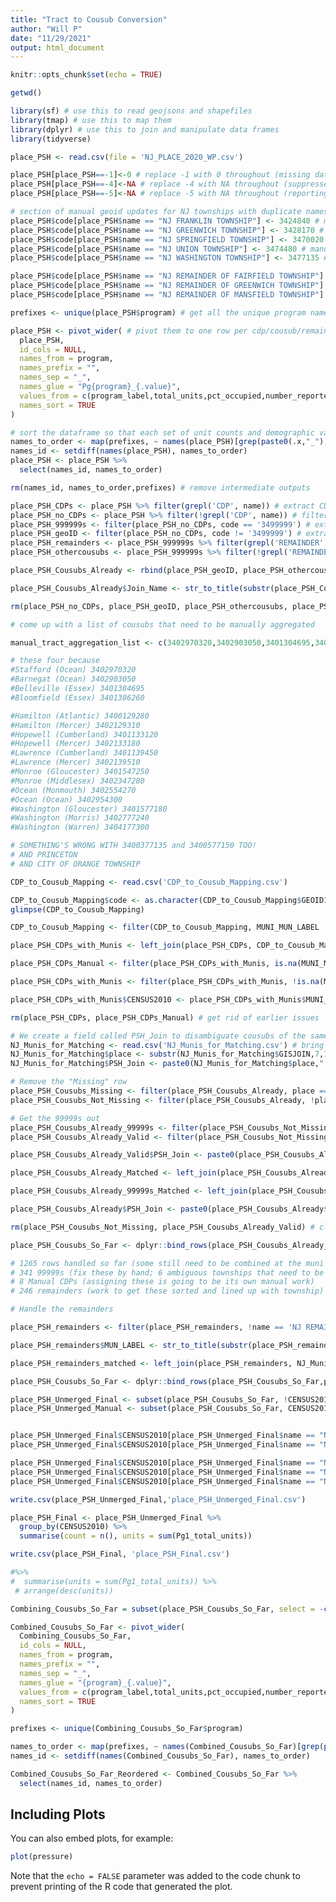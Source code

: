 ```yaml
---
title: "Tract to Cousub Conversion"
author: "Will P"
date: "11/29/2021"
output: html_document
---
```


```r
knitr::opts_chunk$set(echo = TRUE)
```

```r

getwd()

library(sf) # use this to read geojsons and shapefiles
library(tmap) # use this to map them
library(dplyr) # use this to join and manipulate data frames
library(tidyverse)

place_PSH <- read.csv(file = 'NJ_PLACE_2020_WP.csv')

place_PSH[place_PSH==-1]<-0 # replace -1 with 0 throughout (missing data)
place_PSH[place_PSH==-4]<-NA # replace -4 with NA throughout (suppressed demographic data)
place_PSH[place_PSH==-5]<-NA # replace -5 with NA throughout (reporting under 50% demographic data)

# section of manual geoid updates for NJ townships with duplicate names in different counties
place_PSH$code[place_PSH$name == "NJ FRANKLIN TOWNSHIP"] <- 3424840 # manually set Franklin Township (Gloucester County)
place_PSH$code[place_PSH$name == "NJ GREENWICH TOWNSHIP"] <- 3428170 # manually set Greenwich Township (Cumberland County)
place_PSH$code[place_PSH$name == "NJ SPRINGFIELD TOWNSHIP"] <- 3470020 # manually set Springfield Township (Union County)
place_PSH$code[place_PSH$name == "NJ UNION TOWNSHIP"] <- 3474480 # manually set Union Township (Union County) 
place_PSH$code[place_PSH$name == "NJ WASHINGTON TOWNSHIP"] <- 3477135 # manually set Washington Township (Bergen County) 

place_PSH$code[place_PSH$name == "NJ REMAINDER OF FAIRFIELD TOWNSHIP"] <- 3422350 # manually set Remainder of Fairfield Township (Cumberland County)
place_PSH$code[place_PSH$name == "NJ REMAINDER OF GREENWICH TOWNSHIP"] <- 3428185 # manually set Remainder of Greenwich Township (Gloucester County)
place_PSH$code[place_PSH$name == "NJ REMAINDER OF MANSFIELD TOWNSHIP"] <- 3443320 # manually set Remainder of Mansfield Township (Warren County)

prefixes <- unique(place_PSH$program) # get all the unique program names used in the dataset

place_PSH <- pivot_wider( # pivot them to one row per cdp/cousub/remainder
  place_PSH,
  id_cols = NULL,
  names_from = program,
  names_prefix = "",
  names_sep = "_",
  names_glue = "Pg{program}_{.value}",
  values_from = c(program_label,total_units,pct_occupied,number_reported,pct_reported,months_since_report,months_since_report,pct_movein,people_per_unit,people_total,rent_per_month,spending_per_month,hh_income,person_income,pct_lt5k,pct_5k_lt10k,pct_10k_lt15k,pct_15k_lt20k,pct_ge20k,pct_wage_major,pct_welfare_major,pct_other_major,pct_median,pct_lt50_median,pct_lt30_median,pct_2adults,pct_1adult,pct_female_head,pct_female_head_child,pct_disabled_lt62,pct_disabled_ge62,pct_disabled_all,pct_lt24_head,pct_age25_50,pct_age51_61,pct_age62plus,pct_age85plus,pct_minority,pct_black_nonhsp,pct_native_american_nonhsp,pct_asian_pacific_nonhsp,pct_white_nothsp,pct_black_hsp,pct_wht_hsp,pct_oth_hsp,pct_hispanic,pct_multi,months_waiting,months_from_movein,pct_utility_allow,ave_util_allow,pct_bed1,pct_bed2,pct_bed3,pct_overhoused,tpoverty,tminority,tpct_ownsfd),
  names_sort = TRUE
)

# sort the dataframe so that each set of unit counts and demographic variables are together by program
names_to_order <- map(prefixes, ~ names(place_PSH)[grep(paste0(.x,"_"), names(place_PSH))]) %>% unlist
names_id <- setdiff(names(place_PSH), names_to_order)
place_PSH <- place_PSH %>%
  select(names_id, names_to_order)

rm(names_id, names_to_order,prefixes) # remove intermediate outputs

```

```r

place_PSH_CDPs <- place_PSH %>% filter(grepl('CDP', name)) # extract CDPs
place_PSH_no_CDPs <- place_PSH %>% filter(!grepl('CDP', name)) # filter them out of the main dataset
place_PSH_999999s <- filter(place_PSH_no_CDPs, code == '3499999') # extract cousubs without geoids, including remainders
place_PSH_geoID <- filter(place_PSH_no_CDPs, code != '3499999') # extract cousubs with geoids
place_PSH_remainders <- place_PSH_999999s %>% filter(grepl('REMAINDER', name)) # extract remainders of cousubs
place_PSH_othercousubs <- place_PSH_999999s %>% filter(!grepl('REMAINDER', name)) # extract other cousubs without geoids

place_PSH_Cousubs_Already <- rbind(place_PSH_geoID, place_PSH_othercousubs) # get things that are already aggregated to cousub

place_PSH_Cousubs_Already$Join_Name <- str_to_title(substr(place_PSH_Cousubs_Already$name,4,nchar(place_PSH_Cousubs_Already$name)))

rm(place_PSH_no_CDPs, place_PSH_geoID, place_PSH_othercousubs, place_PSH_999999s) # remove intermediate steps

# come up with a list of cousubs that need to be manually aggregated

manual_tract_aggregation_list <- c(3402970320,3402903050,3401304695,3401306260,3400129280,3402129310,3401133120,3402133180,3401139450,3402139510,3401547250,3402347280,3402554270,3402954300,3401577180,3402777240,3404177300)

# these four because 
#Stafford (Ocean) 3402970320
#Barnegat (Ocean) 3402903050
#Belleville (Essex) 3401304695
#Bloomfield (Essex) 3401306260

#Hamilton (Atlantic) 3400129280
#Hamilton (Mercer) 3402129310
#Hopewell (Cumberland) 3401133120
#Hopewell (Mercer) 3402133180
#Lawrence (Cumberland) 3401139450
#Lawrence (Mercer) 3402139510
#Monroe (Gloucester) 3401547250
#Monroe (Middlesex) 3402347280
#Ocean (Monmouth) 3402554270
#Ocean (Ocean) 3402954300
#Washington (Gloucester) 3401577180
#Washington (Morris) 3402777240
#Washington (Warren) 3404177300

# SOMETHING'S WRONG WITH 3400377135 and 3400577150 TOO!
# AND PRINCETON
# AND CITY OF ORANGE TOWNSHIP
```

```r

CDP_to_Cousub_Mapping <- read.csv('CDP_to_Cousub_Mapping.csv')

CDP_to_Cousub_Mapping$code <- as.character(CDP_to_Cousub_Mapping$GEOID10)
glimpse(CDP_to_Cousub_Mapping)

CDP_to_Cousub_Mapping <- filter(CDP_to_Cousub_Mapping, MUNI_MUN_LABEL != 'Sparta Township') # remove one of the ambiguous CDPs since all housing units are in Byram Township

place_PSH_CDPs_with_Munis <- left_join(place_PSH_CDPs, CDP_to_Cousub_Mapping, by = "code") # put them together

place_PSH_CDPs_Manual <- filter(place_PSH_CDPs_with_Munis, is.na(MUNI_MUN_LABEL))

place_PSH_CDPs_with_Munis <- filter(place_PSH_CDPs_with_Munis, !is.na(MUNI_MUN_LABEL))

place_PSH_CDPs_with_Munis$CENSUS2010 <- place_PSH_CDPs_with_Munis$MUNI_CENSUS2010 # need a common join field later

rm(place_PSH_CDPs, place_PSH_CDPs_Manual) # get rid of earlier issues

# We create a field called PSH_Join to disambiguate cousubs of the same name since we have place codes and names
NJ_Munis_for_Matching <- read.csv('NJ_Munis_for_Matching.csv') # bring in our cousub list to match with
NJ_Munis_for_Matching$place <- substr(NJ_Munis_for_Matching$GISJOIN,7,11) # get place code from GISJOIN
NJ_Munis_for_Matching$PSH_Join <- paste0(NJ_Munis_for_Matching$place," ",NJ_Munis_for_Matching$MUN_LABEL) # paste it to label

# Remove the "Missing" row
place_PSH_Cousubs_Missing <- filter(place_PSH_Cousubs_Already, place == 'XXXXX')
place_PSH_Cousubs_Not_Missing <- filter(place_PSH_Cousubs_Already, !place == 'XXXXX')

# Get the 99999s out
place_PSH_Cousubs_Already_99999s <- filter(place_PSH_Cousubs_Not_Missing, place == '99999')
place_PSH_Cousubs_Already_Valid <- filter(place_PSH_Cousubs_Not_Missing, !place == '99999')

place_PSH_Cousubs_Already_Valid$PSH_Join <- paste0(place_PSH_Cousubs_Already_Valid$place," ",place_PSH_Cousubs_Already_Valid$Join_Name)

place_PSH_Cousubs_Already_Matched <- left_join(place_PSH_Cousubs_Already_Valid, NJ_Munis_for_Matching, by = "PSH_Join") # put them together

place_PSH_Cousubs_Already_99999s_Matched <- left_join(place_PSH_Cousubs_Already_99999s, NJ_Munis_for_Matching, by = c("Join_Name" = "MUN_LABEL")) # put them together

place_PSH_Cousubs_Already$PSH_Join <- paste0(place_PSH_Cousubs_Already$place," ",place_PSH_Cousubs_Already$Join_Name) # 843 rows handled now, plus 416 for CDPs that aren't manual and 6 that are missing

rm(place_PSH_Cousubs_Not_Missing, place_PSH_Cousubs_Already_Valid) # clean up

place_PSH_Cousubs_So_Far <- dplyr::bind_rows(place_PSH_Cousubs_Already_99999s_Matched,place_PSH_Cousubs_Already_Matched,place_PSH_CDPs_with_Munis,place_PSH_Cousubs_Missing)

# 1265 rows handled so far (some still need to be combined at the muni level)
# 341 99999s (fix these by hand; 6 ambiguous townships that need to be sorted out and added to the input file to disambiguate)
# 8 Manual CDPs (assigning these is going to be its own manual work)
# 246 remainders (work to get these sorted and lined up with township)

```


```r

# Handle the remainders

place_PSH_remainders <- filter(place_PSH_remainders, !name == 'NJ REMAINDER OF WASHINGTON TOWNSHIP')

place_PSH_remainders$MUN_LABEL <- str_to_title(substr(place_PSH_remainders$name,17,nchar(place_PSH_remainders$name)))

place_PSH_remainders_matched <- left_join(place_PSH_remainders, NJ_Munis_for_Matching, by = "MUN_LABEL") # put them together

place_PSH_Cousubs_So_Far <- dplyr::bind_rows(place_PSH_Cousubs_So_Far,place_PSH_remainders_matched)

place_PSH_Unmerged_Final <- subset(place_PSH_Cousubs_So_Far, !CENSUS2010 %in% manual_tract_aggregation_list)
place_PSH_Unmerged_Manual <- subset(place_PSH_Cousubs_So_Far, CENSUS2010 %in% manual_tract_aggregation_list)


place_PSH_Unmerged_Final$CENSUS2010[place_PSH_Unmerged_Final$name == "NJ CITY OF ORANGE TOWNSHIP"] <- 3401313045 # manually set Remainder of Mansfield Township (Warren County)
place_PSH_Unmerged_Final$CENSUS2010[place_PSH_Unmerged_Final$name == "NJ PRINCETON TOWNSHIP"] <- 3402160915 # manually set Remainder of Mansfield Township (Warren County)

place_PSH_Unmerged_Final$CENSUS2010[place_PSH_Unmerged_Final$name == "NJ REMAINDER OF FAIRFIELD TOWNSHIP"] <- 3401122350 # manually set Remainder of Fairfield Township (Cumberland County)
place_PSH_Unmerged_Final$CENSUS2010[place_PSH_Unmerged_Final$name == "NJ REMAINDER OF GREENWICH TOWNSHIP"] <- 3401528185 # manually set Remainder of Greenwich Township (Gloucester County)
place_PSH_Unmerged_Final$CENSUS2010[place_PSH_Unmerged_Final$name == "NJ REMAINDER OF MANSFIELD TOWNSHIP"] <- 3404143320 # manually set Remainder of Mansfield Township (Warren County)

write.csv(place_PSH_Unmerged_Final,'place_PSH_Unmerged_Final.csv')

place_PSH_Final <- place_PSH_Unmerged_Final %>%
  group_by(CENSUS2010) %>%
  summarise(count = n(), units = sum(Pg1_total_units))

write.csv(place_PSH_Final, 'place_PSH_Final.csv')

#%>%
#  summarise(units = sum(Pg1_total_units)) %>%
 # arrange(desc(units))

```

```r
Combining_Cousubs_So_Far = subset(place_PSH_Cousubs_So_Far, select = -c(gsl,states,sumlevel,sub_program,entities))

Combined_Cousubs_So_Far <- pivot_wider(
  Combining_Cousubs_So_Far,
  id_cols = NULL,
  names_from = program,
  names_prefix = "",
  names_sep = "_",
  names_glue = "{program}_{.value}",
  values_from = c(program_label,total_units,pct_occupied,number_reported,pct_reported,months_since_report,months_since_report,pct_movein,people_per_unit,people_total,rent_per_month,spending_per_month,hh_income,person_income,pct_lt5k,pct_5k_lt10k,pct_10k_lt15k,pct_15k_lt20k,pct_ge20k,pct_wage_major,pct_welfare_major,pct_other_major,pct_median,pct_lt50_median,pct_lt30_median,pct_2adults,pct_1adult,pct_female_head,pct_female_head_child,pct_disabled_lt62,pct_disabled_ge62,pct_disabled_all,pct_lt24_head,pct_age25_50,pct_age51_61,pct_age62plus,pct_age85plus,pct_minority,pct_black_nonhsp,pct_native_american_nonhsp,pct_asian_pacific_nonhsp,pct_white_nothsp,pct_black_hsp,pct_wht_hsp,pct_oth_hsp,pct_hispanic,pct_multi,months_waiting,months_from_movein,pct_utility_allow,ave_util_allow,pct_bed1,pct_bed2,pct_bed3,pct_overhoused,tpoverty,tminority,tpct_ownsfd),
  names_sort = TRUE
)

prefixes <- unique(Combining_Cousubs_So_Far$program)

names_to_order <- map(prefixes, ~ names(Combined_Cousubs_So_Far)[grep(paste0(.x,"_"), names(Combined_Cousubs_So_Far))]) %>% unlist
names_id <- setdiff(names(Combined_Cousubs_So_Far), names_to_order)

Combined_Cousubs_So_Far_Reordered <- Combined_Cousubs_So_Far %>%
  select(names_id, names_to_order)

```

## Including Plots

You can also embed plots, for example:

```r
plot(pressure)
```

Note that the `echo = FALSE` parameter was added to the code chunk to prevent printing of the R code that generated the plot.
